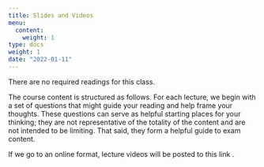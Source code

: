 ```yaml
---
title: Slides and Videos
menu:
  content:
    weight: 1
type: docs
weight: 1
date: "2022-01-11"
---
```


There are no required readings for this class.

The course content is structured as follows. For each lecture, we begin with a set of questions that might guide your reading and help frame your thoughts. These questions can serve as helpful starting places for your thinking; they are not representative of the totality of the content and are not intended to be limiting. That said, they form a helpful guide to exam content.

If we go to an online format, lecture videos will be posted to this link [<i class="fas fa-film"></i>]().

